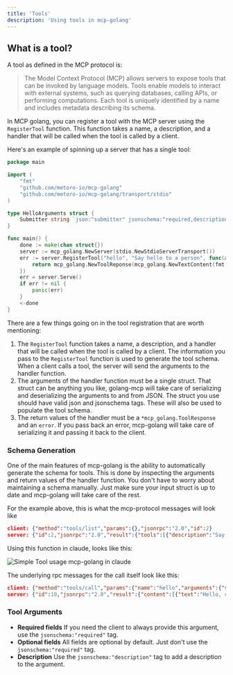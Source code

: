 ```yaml
---
title: 'Tools'
description: 'Using tools in mcp-golang'
---
```

## What is a tool?

A tool as defined in the MCP protocol is:

> The Model Context Protocol (MCP) allows servers to expose tools that can be invoked by language models. Tools enable models to interact with external systems, such as querying databases, calling APIs, or performing computations. Each tool is uniquely identified by a name and includes metadata describing its schema.

In MCP golang, you can register a tool with the MCP server using the `RegisterTool` function. This function takes a name, a description, and a handler that will be called when the tool is called by a client.

Here's an example of spinning up a server that has a single tool:

```go
package main

import (
	"fmt"
	"github.com/metoro-io/mcp-golang"
	"github.com/metoro-io/mcp-golang/transport/stdio"
)

type HelloArguments struct {
	Submitter string `json:"submitter" jsonschema:"required,description=The name of the thing calling this tool (openai or google or claude etc)'"`
}

func main() {
	done := make(chan struct{})
	server := mcp_golang.NewServer(stdio.NewStdioServerTransport())
	err := server.RegisterTool("hello", "Say hello to a person", func(arguments HelloArguments) (*mcp_golang.ToolResponse, error) {
		return mcp_golang.NewToolReponse(mcp_golang.NewTextContent(fmt.Sprintf("Hello, %s!", arguments.Submitter))), nil
	})
	err = server.Serve()
	if err != nil {
		panic(err)
	}
	<-done
}

```

There are a few things going on in the tool registration that are worth mentioning:
1. The `RegisterTool` function takes a name, a description, and a handler that will be called when the tool is called by a client. The information you pass to the `RegisterTool` function is used to generate the tool schema.
   When a client calls a tool, the server will send the arguments to the handler function.
2. The arguments of the handler function must be a single struct. That struct can be anything you like, golang-mcp will take care of serializing and deserializing the arguments to and from JSON.
   The struct you use should have valid json and jsonschema tags. These will also be used to populate the tool schema.
3. The return values of the handler must be a `*mcp_golang.ToolResponse` and an `error`. If you pass back an error, mcp-golang will take care of serializing it and passing it back to the client.

### Schema Generation

One of the main features of mcp-golang is the ability to automatically generate the schema for tools. This is done by inspecting the arguments and return values of the handler function.
You don't have to worry about maintaining a schema manually. Just make sure your input struct is up to date and mcp-golang will take care of the rest.

For the example above, this is what the mcp-protocol messages will look like
```json
client: {"method":"tools/list","params":{},"jsonrpc":"2.0","id":2}
server: {"id":2,"jsonrpc":"2.0","result":{"tools":[{"description":"Say hello to a person","inputSchema":{"$schema":"https://json-schema.org/draft/2020-12/schema","properties":{"submitter":{"type":"string","description":"The name of the thing calling this tool (openai or google or claude etc)'"}},"type":"object","required":["submitter"]},"name":"hello"}]}}
```

Using this function in claude, looks like this:

<img src="/images/tools-example-usage.png" alt="Simple Tool usage mcp-golang in claude" />

The underlying rpc messages for the call itself look like this:

```json
client: {"method":"tools/call","params":{"name":"hello","arguments":{"submitter":"claude"}},"jsonrpc":"2.0","id":10}
server: {"id":10,"jsonrpc":"2.0","result":{"content":[{"text":"Hello, claude!","type":"text"}],"isError":false}}
```


### Tool Arguments

* **Required fields** If you need the client to always provide this argument, use the `jsonschema:"required"` tag.
* **Optional fields** All fields are optional by default. Just don't use the `jsonschema:"required"` tag.
* **Description** Use the `jsonschema:"description"` tag to add a description to the argument.


